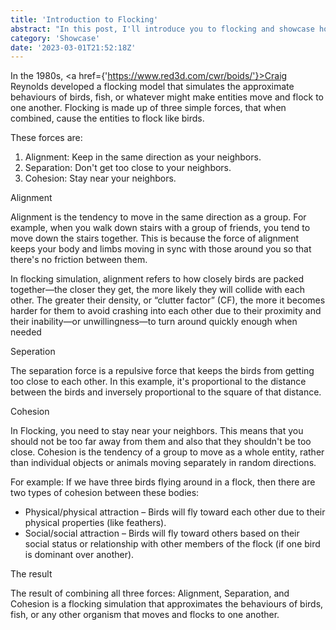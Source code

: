 ```yaml
---
title: 'Introduction to Flocking'
abstract: "In this post, I'll introduce you to flocking and showcase how it works in a simulation."
category: 'Showcase'
date: '2023-03-01T21:52:18Z'
---
```


In the 1980s, <a href={'https://www.red3d.com/cwr/boids/'}>Craig Reynolds</a> developed a flocking
model that simulates the approximate behaviours of birds, fish, or whatever might
make entities move and flock to one another. Flocking is made up of three simple forces,
that when combined, cause the entities to flock like birds.

These forces are:
1. Alignment: Keep in the same direction as your neighbors.
2. Separation: Don&apos;t get too close to your neighbors.
3. Cohesion: Stay near your neighbors.

<Heading slug="alignment" as="h2">Alignment</Heading>

Alignment is the tendency to move in the same direction as a group.
For example, when you walk down stairs with a group of friends, 
you tend to move down the stairs together.
This is because the force of alignment keeps your body and limbs moving in 
sync with those around you so that there&apos;s no friction between them.

In flocking simulation, 
alignment refers to how closely birds are packed together—the closer they get,
the more likely they will collide with each other. 
The greater their density, or “clutter factor” (CF), 
the more it becomes harder for them to avoid crashing 
into each other due to their proximity and their inability—or 
unwillingness—to turn around quickly enough when needed

<Frame height={400} src="//jsfiddle.net/James_buzz/49mx0yja/9/embedded/result/dark/"></Frame>

<Heading slug="seperation" as="h2">Seperation</Heading>

The separation force is a repulsive force that keeps the birds from getting
too close to each other.
In this example, it&apos;s proportional to the distance between the birds and
inversely proportional to the square of that distance.

<Frame height={400} src="//jsfiddle.net/James_buzz/b7ksmjfw/5/embedded/result/dark/"></Frame>

<Heading slug="cohesion" as="h2">Cohesion</Heading>

In Flocking, you need to stay near your neighbors.
This means that you should not be too far away from them and also that they 
shouldn't be too close. Cohesion is the tendency of a group to move as a whole entity,
rather than individual objects or animals moving separately in random directions.

For example: If we have three birds flying around in a flock,
then there are two types of cohesion between these bodies:
- Physical/physical attraction – Birds will fly toward each other due to their physical properties (like feathers).
- Social/social attraction – Birds will fly toward others based on their social status or relationship with other members of the flock (if one bird is dominant over another).

<Frame height={400} src="//jsfiddle.net/James_buzz/Lqntdkb3/3/embedded/result/dark/"></Frame>

<Heading slug="result" as="h2">The result</Heading>

The result of combining all three forces: Alignment, Separation, and Cohesion is a flocking simulation that approximates the behaviours of birds, fish, or any other organism that moves and flocks to one another.

<Frame height={400} src="//jsfiddle.net/James_buzz/8o4zq3d6/3/embedded/result/dark/"></Frame>
